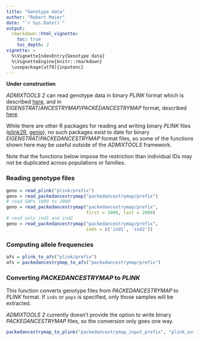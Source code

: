 ```yaml
---
title: "Genotype data"
author: "Robert Maier"
date: "`r Sys.Date()`"
output:
  rmarkdown::html_vignette:
    toc: true
    toc_depth: 2
vignette: >
  %\VignetteIndexEntry{Genotype data}
  %\VignetteEngine{knitr::rmarkdown}
  \usepackage[utf8]{inputenc}
---
```


**Under construction**

*ADMIXTOOLS 2* can read genotype data in binary *PLINK* format which is described [here](https://www.cog-genomics.org/plink2/input), and in *EIGENSTRAT*/*ANCESTRYMAP*/*PACKEDANCESTRYMAP* format, described [here](https://reich.hms.harvard.edu/software/InputFileFormats). 

While there are other R packages for reading and writing binary *PLINK* files ([plink2R](https://github.com/gabraham/plink2R), [genio](https://github.com/OchoaLab/genio)), no such packages exist to date for binary *EIGENSTRAT*/*PACKEDANCESTRYMAP* format files, so some of the functions shown here may be useful outside of the *ADMIXTOOLS* framework.

Note that the functions below impose the restriction than individual IDs may not be duplicated across populations or families.

### Reading genotype files

```r
geno = read_plink("plink/prefix")
geno = read_packedancestrymap("packedancestrymap/prefix")
# read SNPs 1000 to 2000
geno = read_packedancestrymap("packedancestrymap/prefix",
                              first = 1000, last = 2000)
# read only ind1 and ind2
geno = read_packedancestrymap("packedancestrymap/prefix",
                              inds = c('ind1', 'ind2'))
```


### Computing allele frequencies

```r
afs = plink_to_afs("plink/prefix")
afs = packedancestrymap_to_afs("packedancestrymap/prefix")
```


### Converting *PACKEDANCESTRYMAP* to *PLINK*

This function converts genotype files from *PACKEDANCESTRYMAP* to *PLINK* format. If `inds` or `pops` is specified, only those samples will be extracted.

*ADMIXTOOLS 2* currently doesn't provide the option to write binary *PACKEDANCESTRYMAP* files, so the conversion only goes one way.

```r
packedancestrymap_to_plink("packedancestrymap_input_prefix", "plink_output_prefix")
```





